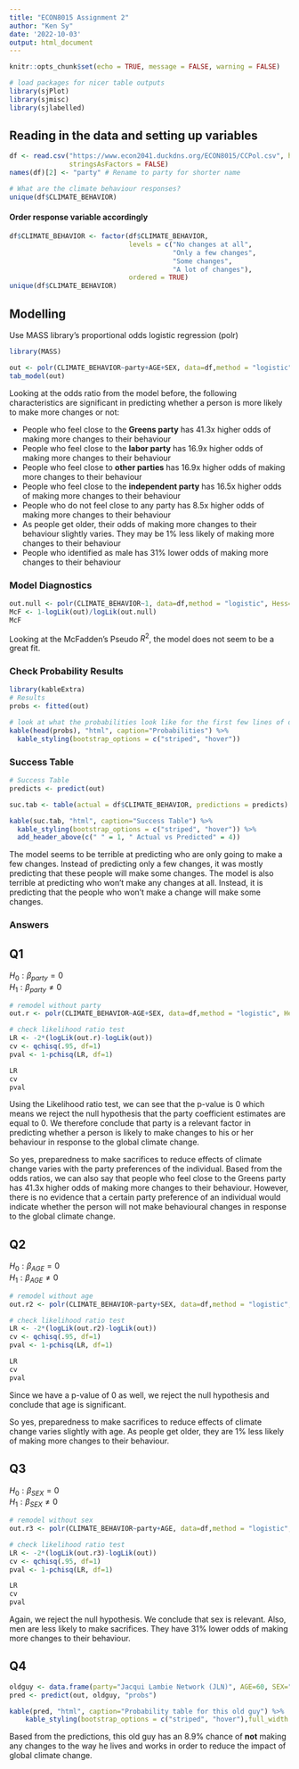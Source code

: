 ```yaml
---
title: "ECON8015 Assignment 2"
author: "Ken Sy"
date: '2022-10-03'
output: html_document
---
```


```r
knitr::opts_chunk$set(echo = TRUE, message = FALSE, warning = FALSE)
```

```r
# load packages for nicer table outputs
library(sjPlot)
library(sjmisc)
library(sjlabelled)
```


## Reading in the data and setting up variables
```r
df <- read.csv("https://www.econ2041.duckdns.org/ECON8015/CCPol.csv", header = TRUE, 
               stringsAsFactors = FALSE)
names(df)[2] <- "party" # Rename to party for shorter name
```

```r
# What are the climate behaviour responses?
unique(df$CLIMATE_BEHAVIOR)
```
#### Order response variable accordingly
```r
df$CLIMATE_BEHAVIOR <- factor(df$CLIMATE_BEHAVIOR, 
                              levels = c("No changes at all",
                                         "Only a few changes",
                                         "Some changes",
                                         "A lot of changes"),
                              ordered = TRUE)
unique(df$CLIMATE_BEHAVIOR)
```
## Modelling
Use MASS library's proportional odds logistic regression (polr)

```r
library(MASS)

out <- polr(CLIMATE_BEHAVIOR~party+AGE+SEX, data=df,method = "logistic", Hess=TRUE)
tab_model(out)
```

\newline

Looking at the odds ratio from the model before, the following characteristics are significant in predicting whether a person is more likely to make more changes or not:  

* People who feel close to the __Greens party__ has 41.3x higher odds of making more changes to their behaviour  
* People who feel close to the __labor party__ has 16.9x higher odds of making more changes to their behaviour  
* People who feel close to __other parties__ has 16.9x higher odds of making more changes to their behaviour  
* People who feel close to the __independent party__ has 16.5x higher odds of making more changes to their behaviour  
* People who do not feel close to any party has 8.5x higher odds of making more changes to their behaviour  
* As people get older, their odds of making more changes to their behaviour slightly varies. They may be 1% less likely of making more changes to their behaviour  
* People who identified as male has 31% lower odds of making more changes to their behaviour   


### Model Diagnostics
```r
out.null <- polr(CLIMATE_BEHAVIOR~1, data=df,method = "logistic", Hess=TRUE)
McF <- 1-logLik(out)/logLik(out.null)
McF
```
Looking at the McFadden's Pseudo $R^2$, the model does not seem to be a great fit.

### Check Probability Results
```r
library(kableExtra)
# Results
probs <- fitted(out)

# look at what the probabilities look like for the first few lines of data
kable(head(probs), "html", caption="Probabilities") %>%
  kable_styling(bootstrap_options = c("striped", "hover"))
```
### Success Table
```r
# Success Table
predicts <- predict(out)

suc.tab <- table(actual = df$CLIMATE_BEHAVIOR, predictions = predicts)

kable(suc.tab, "html", caption="Success Table") %>%
  kable_styling(bootstrap_options = c("striped", "hover")) %>%
  add_header_above(c(" " = 1, " Actual vs Predicted" = 4))
```

The model seems to be terrible at predicting who are only going to make a few changes. Instead of predicting only a few changes, it was mostly predicting that these people will make some changes. The model is also terrible at predicting who won't make any changes at all. Instead, it is predicting that the people who won't make a change will make some changes.

### Answers

\newline  
\newline
## Q1

$H_0: \beta_{party} = 0$  
$H_1: \beta_{party} \neq 0$

```r
# remodel without party
out.r <- polr(CLIMATE_BEHAVIOR~AGE+SEX, data=df,method = "logistic", Hess=TRUE)

# check likelihood ratio test
LR <- -2*(logLik(out.r)-logLik(out))
cv <- qchisq(.95, df=1)
pval <- 1-pchisq(LR, df=1)

LR
cv
pval
```

Using the Likelihood ratio test, we can see that the p-value is 0 which means we reject the null hypothesis that the party coefficient estimates are equal to 0. We therefore conclude that party is a relevant factor in predicting whether a person is likely to make changes to his or her behaviour in response to the global climate change.

So yes, preparedness to make sacrifices to reduce effects of climate change varies with the party preferences of the individual. Based from the odds ratios, we can also say that people who feel close to the Greens party has 41.3x higher odds of making more changes to their behaviour. However, there is no evidence that a certain party preference of an individual would indicate whether the person will not make behavioural changes in response to the global climate change.  

\newline
## Q2

$H_0: \beta_{AGE} = 0$  
$H_1: \beta_{AGE} \neq 0$  

```r
# remodel without age
out.r2 <- polr(CLIMATE_BEHAVIOR~party+SEX, data=df,method = "logistic", Hess=TRUE)

# check likelihood ratio test
LR <- -2*(logLik(out.r2)-logLik(out))
cv <- qchisq(.95, df=1)
pval <- 1-pchisq(LR, df=1)

LR
cv
pval
```
  
Since we have a p-value of 0 as well, we reject the null hypothesis and conclude that age is significant. 

So yes, preparedness to make sacrifices to reduce effects of climate change varies slightly with age. As people get older, they are 1% less likely of making more changes to their behaviour.  

\newline


## Q3


$H_0: \beta_{SEX} = 0$  
$H_1: \beta_{SEX} \neq 0$  

```r
# remodel without sex
out.r3 <- polr(CLIMATE_BEHAVIOR~party+AGE, data=df,method = "logistic", Hess=TRUE)

# check likelihood ratio test
LR <- -2*(logLik(out.r3)-logLik(out))
cv <- qchisq(.95, df=1)
pval <- 1-pchisq(LR, df=1)

LR
cv
pval
```

Again, we reject the null hypothesis. We conclude that sex is relevant. Also, men are less likely to make sacrifices. They have 31% lower odds of making more changes to their behaviour.


## Q4

```r
oldguy <- data.frame(party="Jacqui Lambie Network (JLN)", AGE=60, SEX="Male")
pred <- predict(out, oldguy, "probs")

kable(pred, "html", caption="Probability table for this old guy") %>%
    kable_styling(bootstrap_options = c("striped", "hover"),full_width = F)
```
\newline
\newline
Based from the predictions, this old guy has an 8.9% chance of __not__ making any changes to the way he lives and works in order to reduce the impact of global climate change. 
